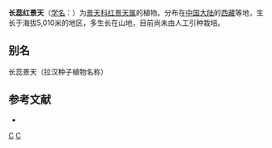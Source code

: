 {{Speciesbox 
| genus = Rhodiola
| species = staminea
| authority = (O. Pauls) [[傅书遐|S. H. Fu]]
}}

'''长蕊红景天'''（[[学名|学名]]：{{lang|la|''Rhodiola staminea''}}）为[[景天科|景天科]][[红景天属|红景天属]]的植物。分布在[[中国大陆|中国大陆]]的[[西藏|西藏]]等地，生长于海拔5,010米的地区，多生长在山地，目前尚未由人工引种栽培。

== 别名 ==
长蕊景天（拉汉种子植物名称）

== 参考文献 ==
<div class="references-small">
* {{cite web| url =http://www.bioinfo.cn/db05/KmzwSpecies.php?action=view&id=5762| title =长蕊红景天（存疑种）| work =《中国高等植物数据库全库》| publisher =中国科学院微生物研究所| author =昆明植物研究所| accessdate =2009-02-25| deadurl =yes| archiveurl =https://web.archive.org/web/20160305040629/http://www.bioinfo.cn/db05/KmzwSpecies.php?action=view&id=5762| archivedate =2016-03-05}}
</div>
{{Taxonbar|from=Q15232040}}

{{DEFAULTSORT:Rhodiola staminea}}
[[Category:红景天属|C]]
[[Category:西藏植物|C]]